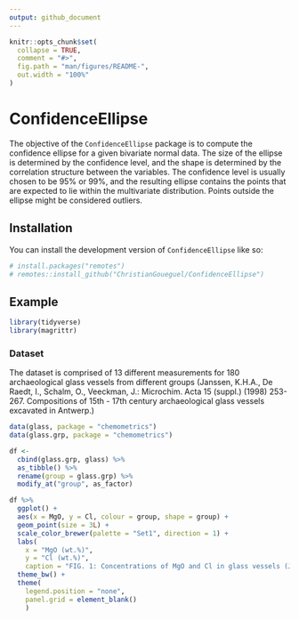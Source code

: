 ```yaml
---
output: github_document
---
```


<!-- README.md is generated from README.Rmd. Please edit that file -->

```r
knitr::opts_chunk$set(
  collapse = TRUE,
  comment = "#>",
  fig.path = "man/figures/README-",
  out.width = "100%"
)
```

# ConfidenceEllipse

<!-- badges: start -->
<!-- badges: end -->

The objective of the `ConfidenceEllipse` package is to compute the confidence ellipse for a given bivariate normal data. The size of the ellipse is determined by the confidence level, and the shape is determined by the correlation structure between the variables. The confidence level is usually chosen to be 95% or 99%, and the resulting ellipse contains the points that are expected to lie within the multivariate distribution. Points outside the ellipse might be considered outliers.

## Installation

You can install the development version of `ConfidenceEllipse` like so:

``` r
# install.packages("remotes")
# remotes::install_github("ChristianGoueguel/ConfidenceEllipse")
```

## Example

```r
library(tidyverse)
library(magrittr)
```

### Dataset

The dataset is comprised of 13 different measurements for 180
archaeological glass vessels from different groups (Janssen, K.H.A., De
Raedt, I., Schalm, O., Veeckman, J.: Microchim. Acta 15 (suppl.) (1998)
253-267. Compositions of 15th - 17th century archaeological glass
vessels excavated in Antwerp.)

```r
data(glass, package = "chemometrics")
data(glass.grp, package = "chemometrics")
```

```r
df <-
  cbind(glass.grp, glass) %>%
  as_tibble() %>%
  rename(group = glass.grp) %>%
  modify_at("group", as_factor)
```

```r
df %>%
  ggplot() +
  aes(x = MgO, y = Cl, colour = group, shape = group) +
  geom_point(size = 3L) +
  scale_color_brewer(palette = "Set1", direction = 1) +
  labs(
    x = "MgO (wt.%)",
    y = "Cl (wt.%)",
    caption = "FIG. 1: Concentrations of MgO and Cl in glass vessels (Janssen et al. 1998.)") +
  theme_bw() +
  theme(
    legend.position = "none",
    panel.grid = element_blank()
    )
```







